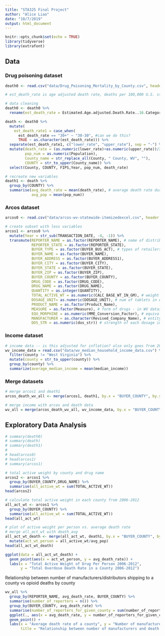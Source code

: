 ```yaml
---
title: "STA325 Final Project"
author: "Alice Liao"
date: "10/7/2019"
output: html_document
---
```


```r
knitr::opts_chunk$set(echo = TRUE)
library(tidyverse)
library(extrafont)
```

## Data

### Drug poisoning dataset
```r
death0 <- read.csv("data/Drug_Poisoning_Mortality_by_County.csv", header = TRUE)

# est_death_rate is age adjusted death rate, deaths per 100,000 U.S. standard population for 2000

# data cleaning
death0 <- death0 %>%
  rename(est_death_rate = Estimated.Age.adjusted.Death.Rate..16.Categories..in.ranges.)

death <- death0 %>%
  mutate(
    est_death_rate1 = case_when(
      est_death_rate == "30+" ~ "30-30", #can we do this?
      TRUE ~ as.character(est_death_rate))) %>%
  separate(est_death_rate1, c("lower_rate", "upper_rate"), sep = "-") %>%
  mutate(death_rate = (as.numeric(lower_rate)+as.numeric(upper_rate))/2,
         pop_num = as.numeric(Population),
         County_name = str_replace_all(County, " County, WV", ""),
         COUNTY = str_to_upper(County_name)) %>%
  select(County, COUNTY, FIPS,Year, pop_num, death_rate)

# recreate new variables
death1 <- death %>%
  group_by(COUNTY) %>%
  summarise(avg_death_rate = mean(death_rate), # average death rate during 2006-2012
            avg_pop = mean(pop_num))
```

### Arcos dataset
```r
arcos0 <- read.csv("data/arcos-wv-statewide-itemizedexcel.csv", header = TRUE)

# create subset with less variables
arcos1 <- arcos0 %>%
  mutate(Year = str_sub(TRANSACTION_DATE, -4, -1)) %>%
  transmute(REPORTER_NAME = as.factor(REPORTER_NAME), # name of distributor/manufacturer who reported the transaction to DEA
            REPORTER_STATE = as.factor(REPORTER_STATE),
            BUYER_TYPE = as.factor(BUYER_BUS_ACT), # types of retailers
            BUYER_NAME = as.factor(BUYER_NAME),
            BUYER_ADDRESS = as.factor(BUYER_ADDRESS1),
            BUYER_CITY = as.factor(BUYER_CITY),
            BUYER_STATE = as.factor(BUYER_STATE),
            BUYER_ZIP = as.factor(BUYER_ZIP),
            BUYER_COUNTY = as.factor(BUYER_COUNTY),
            DRUG_CODE = as.factor(DRUG_CODE),
            DRUG_NAME = as.factor(DRUG_NAME),
            QUANTITY = as.integer(QUANTITY),
            TOTAL_ACTIVE_WT = as.numeric(CALC_BASE_WT_IN_GM), # weight of total active drug in each transaction, in grams 
            DOSAGE_UNIT= as.numeric(DOSAGE_UNIT), # num of tablets in each unit
            PRODUCT_NAME = as.factor(Product_Name),
            MEASURE = as.factor(Measure), # form of drugs - in WV dataset, all are pills
            EQU_MORPHINE = as.numeric(MME_Conversion_Factor), # equivalent amt of morphine in mg
            MANUFACTURER = as.character(Revised_Company_Name), # entity that manufactured, distributed or relabeled the drug product in the transaction
            DOS_STR = as.numeric(dos_str)) # strength of each dosage in mg (in this case, strength in each tablet) 
```

### Income dataset
```r
# income data -- is this adjusted for inflation? also only goes from 2011 to 2016.
wv_income_data = read.csv("data/wv_median_household_income_data.csv") %>%
  filter(county != "West Virginia") %>%
  mutate(county = str_to_upper(county)) %>%
  group_by(county) %>%
  summarize(average_median_income = mean(median_income))
```

### Merge datasets
```r
# merge arcos1 and death1
arcos_death_wv_all <- merge(arcos1, death1, by.x = "BUYER_COUNTY", by.y = "COUNTY", all.x = TRUE)

# merge income with arcos and death data
wv_all = merge(arcos_death_wv_all, wv_income_data, by.x = "BUYER_COUNTY", by.y = "county", all.x = TRUE)
```

## Exploratory Data Analysis
```r
# summary(death0)
# summary(death)
# summary(death1)
# 
# head(arcos0)
# head(arcos1)
# summary(arcos1)

# total active weight by county and drug name
arcos2 <- arcos1 %>%
  group_by(BUYER_COUNTY,DRUG_NAME) %>%
  summarise(all_active_wt = sum(TOTAL_ACTIVE_WT))
head(arcos2)

# calculate total active weight in each county from 2006-2012
all_act_wt <- arcos1 %>%
  group_by(BUYER_COUNTY) %>%
  summarise(all_active_wt = sum(TOTAL_ACTIVE_WT))
head(all_act_wt)

# plot of active weight per person vs. average death rate
# merge all_act_wt with death_avg
all_act_wt_death <- merge(all_act_wt, death1, by.x = "BUYER_COUNTY", by.y = "COUNTY") %>%
  mutate(act_wt_person = all_active_wt/avg_pop)
head(all_act_wt_death)

ggplot(data = all_act_wt_death) +
  geom_point(aes(x = act_wt_person, y = avg_death_rate)) +
  labs(x = "Total Active Weight of Drug Per Person 2006-2012",
       y = "Total Overdose Death Rate in a County 2006-2012")
```

Relationship between number of manufacturers/distributors shipping to a county vs opioid deaths by county
```r
wv_all %>%
  group_by(REPORTER_NAME, avg_death_rate, BUYER_COUNTY) %>%
  summarise(number_of_reporters = n()) %>%
  group_by(BUYER_COUNTY, avg_death_rate) %>%
  summarise(number_of_reporters_for_given_county = sum(number_of_reporters)) %>%
  ggplot(., aes(x = avg_death_rate, y = number_of_reporters_for_given_county)) +
  geom_point() +
  labs(x = "Average death rate of a county", y = "Number of manufacturers involved",
       title = "Relationship between number of manufacturers and death rates in a county?")
```



